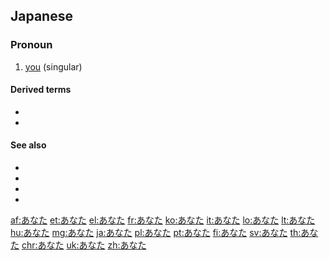==Japanese==

===Pronoun===
{{ja-pos|pronoun}}

# {{ja-def|貴方}} [[you]] (singular)

====Derived terms====
* {{ja-r|あんた}}
* {{ja-r|あなたたち}}

====See also====
* {{ja-r|貴様|きさま}}
* {{ja-r|お前|おまえ}}
* {{ja-r|貴様ら|きさまら}}
* {{ja-r|お前ら|おまえら}}

[[af:あなた]]
[[et:あなた]]
[[el:あなた]]
[[fr:あなた]]
[[ko:あなた]]
[[it:あなた]]
[[lo:あなた]]
[[lt:あなた]]
[[hu:あなた]]
[[mg:あなた]]
[[ja:あなた]]
[[pl:あなた]]
[[pt:あなた]]
[[fi:あなた]]
[[sv:あなた]]
[[th:あなた]]
[[chr:あなた]]
[[uk:あなた]]
[[zh:あなた]]